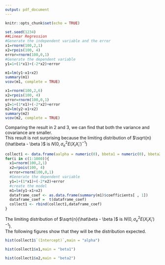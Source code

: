 ```yaml
---
output: pdf_document
---
```


```r
knitr::opts_chunk$set(echo = TRUE)
```

```r
set.seed(1234)
##Linear Regression
#Generate the independent variable and the error
x1=rnorm(100,2,1)
x2=rpois(100, 4)
error=rnorm(100,0,1)
#Generate the dependent variable 
y1=1+(1*x1)+(-2*x2)+error
```



```r
m1=lm(y1~x1+x2)
summary(m1)
vcov(m1, complete = TRUE)
```



```r
x1=rnorm(100,2,6)
x2=rpois(100, 4)
error=rnorm(100,0,1)
y2=1+(1*x1)+(-2*x2)+error
m2=lm(y2~x1+x2)
summary(m2)
vcov(m2, complete = TRUE)
```
Comparing the result in 2 and 3, we can find that both the variance and covariance are smaller.\
This result is not surprising because the limiting distribution of  $\sqrt{n}(\hat\beta - \beta )$ is $N(0,\sigma_e^2E(X_iX_i')^{-1})$\
```r
collect1 <- data.frame(aalpha = numeric(0), bbeta1 = numeric(0), bbeta2 = numeric(0))
for(i in c(1:1000)){ 
  x1=rnorm(100,2,1)
  x2=rpois(100, 4)
  error=rnorm(100,0,1)
  #Generate the dependent variable 
  y1=1+(1*x1)+(-2*x2)+error
  #create the model
  m1=lm(y1~x1+x2)
  dataframe_coef <- as.data.frame(summary(m1)$coefficients[ , 1])  
  dataframe_coef =  t(dataframe_coef)
  collect1 <- rbind(collect1,dataframe_coef)
}
```
\newpage
The limiting distribution of  $\sqrt{n}(\hat\beta - \beta )$ is $N(0,\sigma_e^2E(X_iX_i')^{-1})$.\
The following figures show that they will be the distribution expected.
```r
hist(collect1$`(Intercept)`,main = "alpha")
```
\newpage
```r
hist(collect1$x1,main = "beta1")
```
\newpage
```r
hist(collect1$x2,main = "beta2")
```

